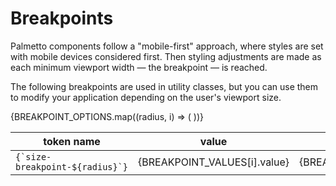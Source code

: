 
<Meta
  title="Design Tokens/Breakpoints"
/>

# Breakpoints

Palmetto components follow a "mobile-first" approach, where styles are set with mobile devices considered first. Then styling adjustments are made as each minimum viewport width &mdash; the breakpoint &mdash; is reached.

The following breakpoints are used in utility classes, but you can use them to modify your application depending on the user's viewport size.

<table>
  <thead>
    <tr>
      <th>token name</th>
      <th>value</th>
      <th>notes</th>
    </tr>
  </thead>
  <tbody>
    {BREAKPOINT_OPTIONS.map((radius, i) => (
      <tr key={i}>
        <td><code>{`size-breakpoint-${radius}`}</code></td>
        <td>{BREAKPOINT_VALUES[i].value}</td>
        <td>{BREAKPOINT_VALUES[i].original.comment}</td>
      </tr>
    ))}
  </tbody>
</table>
